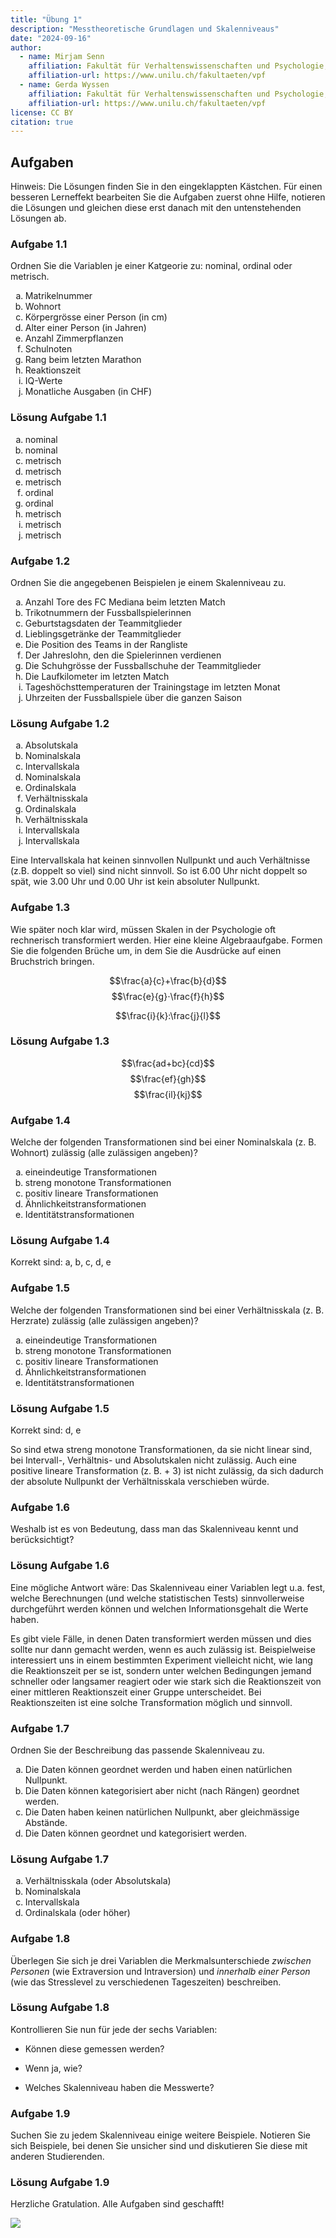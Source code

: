 ```yaml
---
title: "Übung 1"
description: "Messtheoretische Grundlagen und Skalenniveaus"
date: "2024-09-16"
author:
  - name: Mirjam Senn
    affiliation: Fakultät für Verhaltenswissenschaften und Psychologie, Universität Luzern
    affiliation-url: https://www.unilu.ch/fakultaeten/vpf
  - name: Gerda Wyssen
    affiliation: Fakultät für Verhaltenswissenschaften und Psychologie, Universität Luzern
    affiliation-url: https://www.unilu.ch/fakultaeten/vpf
license: CC BY
citation: true
---
```


## Aufgaben

Hinweis: Die Lösungen finden Sie in den eingeklappten Kästchen. Für einen besseren Lerneffekt bearbeiten Sie die Aufgaben zuerst ohne Hilfe, notieren die Lösungen und gleichen diese erst danach mit den untenstehenden Lösungen ab. 


### Aufgabe 1.1

Ordnen Sie die Variablen je einer Katgeorie zu: nominal, ordinal oder metrisch.

a.	Matrikelnummer
b.	Wohnort
c.	Körpergrösse einer Person (in cm)
d.	Alter einer Person (in Jahren)
e.	Anzahl Zimmerpflanzen 
f.	Schulnoten
g.	Rang beim letzten Marathon
h.	Reaktionszeit 
i.	IQ-Werte
j.	Monatliche Ausgaben (in CHF)

::: {.callout-caution collapse="true"}

### Lösung Aufgabe 1.1

a.	nominal
b.	nominal
c.	metrisch
d.	metrisch
e.	metrisch
f.	ordinal
g.	ordinal
h.	metrisch
i.	metrisch
j.	metrisch

:::


### Aufgabe 1.2

Ordnen Sie die angegebenen Beispielen je einem Skalenniveau zu.

a.	Anzahl Tore des FC Mediana beim letzten Match
b.	Trikotnummern der Fussballspielerinnen
c.	Geburtstagsdaten der Teammitglieder
d.	Lieblingsgetränke der Teammitglieder
e.	Die Position des Teams in der Rangliste
f.	Der Jahreslohn, den die Spielerinnen verdienen
g.	Die Schuhgrösse der Fussballschuhe der Teammitglieder
h.	Die Laufkilometer im letzten Match
i.	Tageshöchsttemperaturen der Trainingstage im letzten Monat
j.	Uhrzeiten der Fussballspiele über die ganzen Saison



::: {.callout-caution collapse="true"}
### Lösung Aufgabe 1.2

a.	Absolutskala 
b.	Nominalskala
c.	Intervallskala
d.	Nominalskala
e.	Ordinalskala
f.	Verhältnisskala
g.	Ordinalskala
h.	Verhältnisskala
i.	Intervallskala
j.	Intervallskala

Eine Intervallskala hat keinen sinnvollen Nullpunkt und auch Verhältnisse (z.B. doppelt so viel) sind nicht sinnvoll. So ist 6.00 Uhr nicht doppelt so spät, wie 3.00 Uhr und 0.00 Uhr ist kein absoluter Nullpunkt. 

:::


### Aufgabe 1.3

Wie später noch klar wird, müssen Skalen in der Psychologie oft rechnerisch transformiert werden. Hier eine kleine Algebraaufgabe. Formen Sie die folgenden Brüche um, in dem Sie die Ausdrücke auf einen Bruchstrich bringen.

$$\frac{a}{c}+\frac{b}{d}$$
$$\frac{e}{g}⋅\frac{f}{h}$$

$$\frac{i}{k}:\frac{j}{l}$$


::: {.callout-caution collapse="true"}
### Lösung Aufgabe 1.3

$$\frac{ad+bc}{cd}$$
$$\frac{ef}{gh}$$
$$\frac{il}{kj}$$

:::

### Aufgabe 1.4

Welche der folgenden Transformationen sind bei einer Nominalskala (z. B. Wohnort) zulässig (alle zulässigen angeben)?

a.	eineindeutige Transformationen
b.	streng monotone Transformationen
c.	positiv lineare Transformationen
d.	Ähnlichkeitstransformationen
e.	Identitätstransformationen


::: {.callout-caution collapse="true"}
### Lösung Aufgabe 1.4

Korrekt sind: a, b, c, d, e

:::

### Aufgabe 1.5

Welche der folgenden Transformationen sind bei einer Verhältnisskala (z. B. Herzrate) zulässig (alle zulässigen angeben)?

a.	eineindeutige Transformationen
b.	streng monotone Transformationen
c.	positiv lineare Transformationen
d.	Ähnlichkeitstransformationen
e.	Identitätstransformationen

::: {.callout-caution collapse="true"}
### Lösung Aufgabe 1.5

Korrekt sind: d, e

So sind etwa streng monotone Transformationen, da sie nicht linear sind, bei Intervall-, Verhältnis- und Absolutskalen nicht zulässig. Auch eine positive lineare Transformation (z. B. + 3) ist nicht zulässig, da sich dadurch der absolute Nullpunkt der Verhältnisskala verschieben würde. 

:::

### Aufgabe 1.6

Weshalb ist es von Bedeutung, dass man das Skalenniveau kennt und berücksichtigt?

::: {.callout-caution collapse="true"}
### Lösung Aufgabe 1.6

Eine mögliche Antwort wäre: Das Skalenniveau einer Variablen legt u.a. fest, welche Berechnungen (und welche statistischen Tests) sinnvollerweise durchgeführt werden können und welchen Informationsgehalt die Werte haben. 

Es gibt viele Fälle, in denen Daten transformiert werden müssen und dies sollte nur dann gemacht werden, wenn es auch zulässig ist. Beispielweise interessiert uns in einem bestimmten Experiment vielleicht nicht, wie lang die Reaktionszeit per se ist, sondern unter welchen Bedingungen jemand schneller oder langsamer reagiert oder wie stark sich die Reaktionszeit von einer mittleren Reaktionszeit einer Gruppe unterscheidet. Bei Reaktionszeiten ist eine solche Transformation möglich und sinnvoll. 

:::

### Aufgabe 1.7

Ordnen Sie der Beschreibung das passende Skalenniveau zu.

a.	Die Daten können geordnet werden und haben einen natürlichen Nullpunkt.
b.	Die Daten können kategorisiert aber nicht (nach Rängen) geordnet werden.
c.	Die Daten haben keinen natürlichen Nullpunkt, aber gleichmässige Abstände.
d.	Die Daten können geordnet und kategorisiert werden. 


::: {.callout-caution collapse="true"}
### Lösung Aufgabe 1.7

a.	Verhältnisskala (oder Absolutskala)
b.	Nominalskala
c.	Intervallskala
d.	Ordinalskala (oder höher)

:::

### Aufgabe 1.8

Überlegen Sie sich je drei Variablen die Merkmalsunterschiede _zwischen Personen_ (wie Extraversion und Intraversion) und _innerhalb einer Person_ (wie das Stresslevel zu verschiedenen Tageszeiten) beschreiben.



::: {.callout-caution collapse="true"}
### Lösung Aufgabe 1.8

Kontrollieren Sie nun für jede der sechs Variablen:

- Können diese gemessen werden?

- Wenn ja, wie?

- Welches Skalenniveau haben die Messwerte?

:::

### Aufgabe 1.9

Suchen Sie zu jedem Skalenniveau einige weitere Beispiele. Notieren Sie sich Beispiele, bei denen Sie unsicher sind und diskutieren Sie diese mit anderen Studierenden.


::: {.callout-caution collapse="true"}
### Lösung Aufgabe 1.9

Herzliche Gratulation. Alle Aufgaben sind geschafft!

![](img/batman-statistics.jpg)

:::



